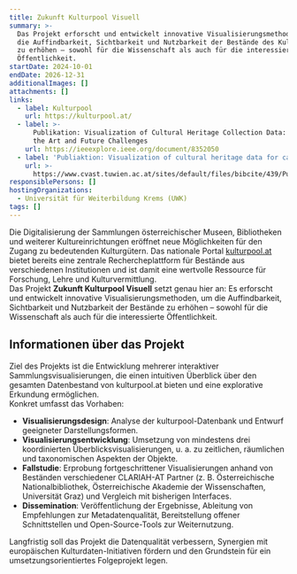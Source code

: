 ```yaml
---
title: Zukunft Kulturpool Visuell
summary: >-
  Das Projekt erforscht und entwickelt innovative Visualisierungsmethoden, um
  die Auffindbarkeit, Sichtbarkeit und Nutzbarkeit der Bestände des Kulturpool
  zu erhöhen – sowohl für die Wissenschaft als auch für die interessierte
  Öffentlichkeit.
startDate: 2024-10-01
endDate: 2026-12-31
additionalImages: []
attachments: []
links:
  - label: Kulturpool
    url: https://kulturpool.at/
  - label: >-
      Publikation: Visualization of Cultural Heritage Collection Data: State of
      the Art and Future Challenges
    url: https://ieeexplore.ieee.org/document/8352050
  - label: 'Publiaktion: Visualization of cultural heritage data for casual users'
    url: >-
      https://www.cvast.tuwien.ac.at/sites/default/files/bibcite/439/PubDat_250950.pdf
responsiblePersons: []
hostingOrganizations:
  - Universität für Weiterbildung Krems (UWK)
tags: []
---
```

Die Digitalisierung der Sammlungen österreichischer Museen, Bibliotheken und weiterer Kultureinrichtungen eröffnet neue Möglichkeiten für den Zugang zu bedeutenden Kulturgütern. Das nationale Portal [kulturpool.at](https://kulturpool.at) bietet bereits eine zentrale Rechercheplattform für Bestände aus verschiedenen Institutionen und ist damit eine wertvolle Ressource für Forschung, Lehre und Kulturvermittlung.\
Das Projekt **Zukunft Kulturpool Visuell** setzt genau hier an: Es erforscht und entwickelt innovative Visualisierungsmethoden, um die Auffindbarkeit, Sichtbarkeit und Nutzbarkeit der Bestände zu erhöhen – sowohl für die Wissenschaft als auch für die interessierte Öffentlichkeit.

## Informationen über das Projekt

Ziel des Projekts ist die Entwicklung mehrerer interaktiver Sammlungsvisualisierungen, die einen intuitiven Überblick über den gesamten Datenbestand von kulturpool.at bieten und eine explorative Erkundung ermöglichen.\
Konkret umfasst das Vorhaben:

* **Visualisierungsdesign**: Analyse der kulturpool-Datenbank und Entwurf geeigneter Darstellungsformen.
* **Visualisierungsentwicklung**: Umsetzung von mindestens drei koordinierten Überblicksvisualisierungen, u. a. zu zeitlichen, räumlichen und taxonomischen Aspekten der Objekte.
* **Fallstudie**: Erprobung fortgeschrittener Visualisierungen anhand von Beständen verschiedener CLARIAH-AT Partner (z. B. Österreichische Nationalbibliothek, Österreichische Akademie der Wissenschaften, Universität Graz) und Vergleich mit bisherigen Interfaces.
* **Dissemination**: Veröffentlichung der Ergebnisse, Ableitung von Empfehlungen zur Metadatenqualität, Bereitstellung offener Schnittstellen und Open-Source-Tools zur Weiternutzung.

Langfristig soll das Projekt die Datenqualität verbessern, Synergien mit europäischen Kulturdaten-Initiativen fördern und den Grundstein für ein umsetzungsorientiertes Folgeprojekt legen.

